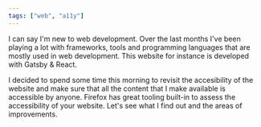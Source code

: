 ```yaml
---
tags: ["web", "a11y"]
---
```


I can say I'm new to web development. Over the last months I've been playing a lot with frameworks, tools and programming languages that are mostly used in web development. This website for instance is developed with Gatsby & React.

I decided to spend some time this morning to revisit the accesibility of the website and make sure that all the content that I make available is accessible by anyone. Firefox has great tooling built-in to assess the accessibility of your website. Let's see what I find out and the areas of improvements.
